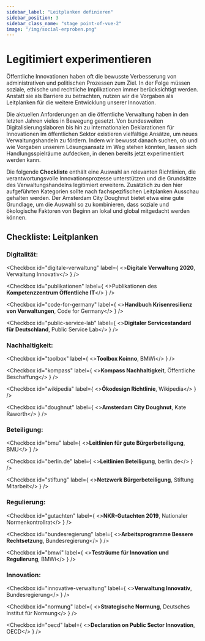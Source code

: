 ```yaml
---
sidebar_label: "Leitplanken definieren"
sidebar_position: 3
sidebar_class_name: "stage point-of-vue-2"
image: "/img/social-erproben.png"
---
```



# Legitimiert experimentieren

Öffentliche Innovationen haben oft die bewusste Verbesserung von administrativen und politischen Prozessen zum Ziel. In der Folge müssen soziale, ethische und rechtliche Implikationen immer berücksichtigt werden. Anstatt sie als Barriere zu betrachten, nutzen wir die Vorgaben als Leitplanken für die weitere Entwicklung unserer Innovation.

Die aktuellen Anforderungen an die öffentliche Verwaltung haben in den letzten Jahren vieles in Bewegung gesetzt. Von bundesweiten Digitalisierungslaboren bis hin zu internationalen Deklarationen für Innovationen im öffentlichen Sektor existieren vielfältige Ansätze, um neues Verwaltungshandeln zu fördern. Indem wir bewusst danach suchen, ob und wie Vorgaben unserem Lösungsansatz im Weg stehen könnten, lassen sich Handlungsspielräume aufdecken, in denen bereits jetzt experimentiert werden kann.

Die folgende **Checkliste** enthält eine Auswahl an relevanten Richtlinien, die verantwortungsvolle Innovationsprozesse unterstützen und die Grundsätze des Verwaltungshandelns legitimiert erweitern. Zusätzlich zu den hier aufgeführten Kategorien sollte nach fachspezifischen Leitplanken Ausschau gehalten werden. Der Amsterdam City Doughnut bietet etwa eine gute Grundlage, um die Auswahl so zu kombinieren, dass soziale und ökologische Faktoren von Beginn an lokal und global mitgedacht werden können.

## Checkliste: Leitplanken

### Digitalität:

<Checkbox
  id="digitale-verwaltung"
  label={
		<><b>Digitale Verwaltung 2020</b>, Verwaltung Innovativ</>
  }
/>

<Checkbox
  id="publikationen"
  label={
		<>Publikationen des <b>Kompetenzzentrum Öffentliche IT</b></>
  }
/>

<Checkbox
  id="code-for-germany"
  label={
		<><b>Handbuch Krisenresilienz von Verwaltungen</b>, Code for Germany</>
  }
/>

<Checkbox
  id="public-service-lab"
  label={
		<><b>Digitaler Servicestandard für Deutschland</b>, Public Service Lab</>
  }
/>

### Nachhaltigkeit:

<Checkbox
  id="toolbox"
  label={
<><b>Toolbox Koinno</b>, BMWi</>
  }
/>

<Checkbox
  id="kompass"
  label={
    <><b>Kompass Nachhaltigkeit</b>, Öffentliche Beschaffung</>
  }
/>

<Checkbox
  id="wikipedia"
  label={
    <><b>Ökodesign Richtlinie</b>, Wikipedia</>
  }
/>

<Checkbox
  id="doughnut"
  label={
    <><b>Amsterdam City Doughnut</b>, Kate Raworth</>
  }
/>

### Beteiligung:

<Checkbox
  id="bmu"
  label={
    <><b>Leitlinien für gute Bürgerbeteiligung</b>, BMU</>
  }
/>

<Checkbox
  id="berlin.de"
  label={
    <><b>Leitlinien Beteiligung</b>, berlin.de</>
  }
/>

<Checkbox id="stiftung" 
  label={
    <><b>Netzwerk Bürgerbeteiligung</b>, Stiftung Mitarbeit</>
    } 
/>

### Regulierung:

<Checkbox
  id="gutachten"
  label={
    <><b>NKR-Gutachten 2019</b>, Nationaler Normenkontrollrat</>
  }
/>

<Checkbox
  id="bundesregierung"
  label={
    <><b>Arbeitsprogramme Bessere Rechtsetzung</b>, Bundesregierung</>
  }
/>

<Checkbox
  id="bmwi"
  label={
    <><b>Testräume für Innovation und Regulierung</b>, BMWi</>
  }
/>

### Innovation:

<Checkbox
  id="innovative-verwaltung"
  label={
    <><b>Verwaltung Innovativ</b>, Bundesregierung</>
  }
/>

<Checkbox
  id="normung"
  label={
    <><b>Strategische Normung</b>, Deutsches Institut für Normung</>
  }
/>

<Checkbox
  id="oecd"
  label={
    <><b>Declaration on Public Sector Innovation</b>, OECD</>
  }
/>
